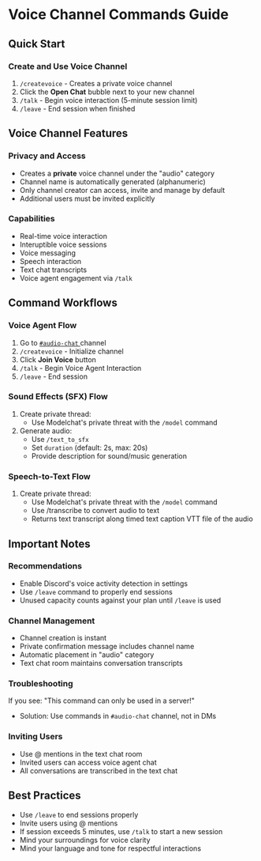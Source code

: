 # Voice Channel Commands Guide

## Quick Start

### Create and Use Voice Channel
1. `/createvoice` - Creates a private voice channel
2. Click the **Open Chat** bubble next to your new channel
3. `/talk` - Begin voice interaction (5-minute session limit)
4. `/leave` - End session when finished

## Voice Channel Features

### Privacy and Access
- Creates a **private** voice channel under the "audio" category
- Channel name is automatically generated (alphanumeric)
- Only channel creator can access, invite and manage by default
- Additional users must be invited explicitly

### Capabilities
- Real-time voice interaction
- Interuptible voice sessions
- Voice messaging
- Speech interaction
- Text chat transcripts
- Voice agent engagement via `/talk`

## Command Workflows

### Voice Agent Flow
1. Go to <a href="https://discord.com/channels/1245569640265023572/1316766276051406888"> `#audio-chat` </a> channel
2. `/createvoice` - Initialize channel
3. Click **Join Voice** button
4. `/talk` - Begin Voice Agent Interaction
5. `/leave` - End session

### Sound Effects (SFX) Flow
1. Create private thread:
   - Use Modelchat's private threat with the `/model` command
2. Generate audio:
   - Use `/text_to_sfx`
   - Set `duration` (default: 2s, max: 20s)
   - Provide description for sound/music generation


### Speech-to-Text Flow
1. Create private thread:
   - Use Modelchat's private threat with the `/model` command
   - Use /transcribe to convert audio to text
   - Returns text transcript along timed text caption VTT file  of the audio

## Important Notes

### Recommendations
- Enable Discord's voice activity detection in settings
- Use `/leave` command to properly end sessions
- Unused capacity counts against your plan until `/leave` is used

### Channel Management
- Channel creation is instant
- Private confirmation message includes channel name
- Automatic placement in "audio" category
- Text chat room maintains conversation transcripts

### Troubleshooting

If you see: "This command can only be used in a server!"
- Solution: Use commands in `#audio-chat` channel, not in DMs

### Inviting Users
- Use @ mentions in the text chat room
- Invited users can access voice agent chat
- All conversations are transcribed in the text chat

## Best Practices
- Use `/leave` to end sessions properly
- Invite users using @ mentions
- If session exceeds 5 minutes, use `/talk` to start a new session
- Mind your surroundings for voice clarity
- Mind your language and tone for respectful interactions